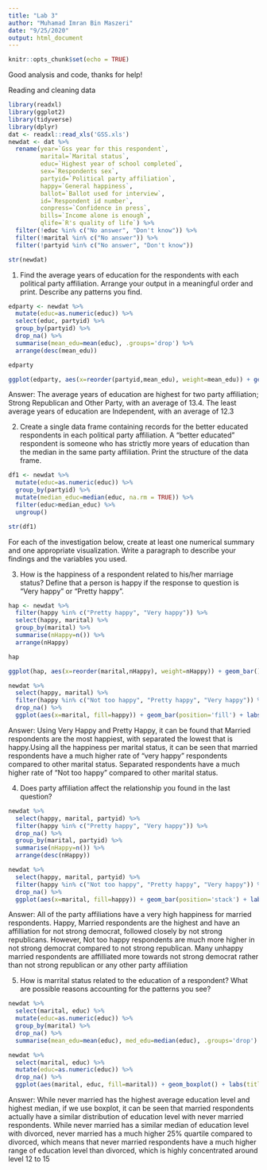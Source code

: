 ```yaml
---
title: "Lab 3"
author: "Muhamad Imran Bin Maszeri"
date: "9/25/2020"
output: html_document
---
```


```r
knitr::opts_chunk$set(echo = TRUE)
```

Good analysis and code, thanks for help!

Reading and cleaning data
```r
library(readxl)
library(ggplot2)
library(tidyverse)
library(dplyr)
dat <- readxl::read_xls('GSS.xls')
newdat <- dat %>%
  rename(year=`Gss year for this respondent`, 
         marital=`Marital status`, 
         educ=`Highest year of school completed`, 
         sex=`Respondents sex`, 
         partyid=`Political party affiliation`, 
         happy=`General happiness`, 
         ballot=`Ballot used for interview`, 
         id=`Respondent id number`,
         conpress=`Confidence in press`,
         bills=`Income alone is enough`,
         qlife=`R's quality of life`) %>%
  filter(!educ %in% c("No answer", "Don't know")) %>%
  filter(!marital %in% c("No answer")) %>%
  filter(!partyid %in% c("No answer", "Don't know"))

str(newdat)
```

1. Find the average years of education for the respondents with each political party affiliation. Arrange your output in a meaningful order and print. Describe any patterns you find.
```r
edparty <- newdat %>%
  mutate(educ=as.numeric(educ)) %>%
  select(educ, partyid) %>%
  group_by(partyid) %>%
  drop_na() %>%
  summarise(mean_edu=mean(educ), .groups='drop') %>%
  arrange(desc(mean_edu))

edparty

ggplot(edparty, aes(x=reorder(partyid,mean_edu), weight=mean_edu)) + geom_bar() + coord_flip() + labs(title="Average Years of Education for each Party Affilliation", x="Party Affilliation", y="Average Years of Education")
```

Answer: The average years of education are highest for two party affiliation;
Strong Republican and Other Party, with an average of 13.4. The least average years of education are Independent, with an average of 12.3

2. Create a single data frame containing records for the better educated respondents in each political party affiliation. A “better educated” respondent is someone who has strictly more years of education than the median in the same party affiliation. Print the structure of the data frame.
```r
df1 <- newdat %>%
  mutate(educ=as.numeric(educ)) %>%
  group_by(partyid) %>%
  mutate(median_educ=median(educ, na.rm = TRUE)) %>%
  filter(educ>median_educ) %>%
  ungroup()

str(df1)
```

For each of the investigation below, create at least one numerical summary and one appropriate visualization. Write a paragraph to describe your findings and the variables you used.

3. How is the happiness of a respondent related to his/her marriage status? Define that a person is happy if the response to question is “Very happy” or “Pretty happy”.
```r
hap <- newdat %>%
  filter(happy %in% c("Pretty happy", "Very happy")) %>%
  select(happy, marital) %>%
  group_by(marital) %>%
  summarise(nHappy=n()) %>%
  arrange(nHappy)

hap

ggplot(hap, aes(x=reorder(marital,nHappy), weight=nHappy)) + geom_bar() + coord_flip() + labs(title="Total Happy respondents per marital status", x="Marital status")

newdat %>%
  select(happy, marital) %>%
  filter(happy %in% c("Not too happy", "Pretty happy", "Very happy")) %>%
  drop_na() %>%
  ggplot(aes(x=marital, fill=happy)) + geom_bar(position='fill') + labs(title="Total Happiness with each marital status", x="Marital Status", fill="Happiness")
```

Answer: Using Very Happy and Pretty Happy, it can be found that Married respondents are the most happiest, with separated the lowest that is happy.Using all the happiness per marital status, it can be seen that married respondents have a much higher rate of "very happy" respondents compared to other marital status. Separated respondents have a much higher rate of "Not too happy" compared to other marital status.

4. Does party affiliation affect the relationship you found in the last question?

```r
newdat %>%
  select(happy, marital, partyid) %>%
  filter(happy %in% c("Pretty happy", "Very happy")) %>%
  drop_na() %>%
  group_by(marital, partyid) %>%
  summarise(nHappy=n()) %>%
  arrange(desc(nHappy))

newdat %>%
  select(happy, marital, partyid) %>%
  filter(happy %in% c("Not too happy", "Pretty happy", "Very happy")) %>%
  drop_na() %>%
  ggplot(aes(x=marital, fill=happy)) + geom_bar(position='stack') + labs(fill="Happiness", x="Marital Status") + facet_wrap(~partyid) + coord_flip()
```

Answer: All of the party affiliations have a very high happiness for married respondents. Happy, Married respondents are the highest and have an affilliation for not strong democrat, followed closely by not strong republicans. However, Not too happy respondents are much more higher in not strong democrat compared to not strong republican. Many unhappy married respondents are affilliated more towards not strong democrat rather than not strong republican or any other party affiliation 

5. How is marrital status related to the education of a respondent? What are possible reasons accounting for the patterns you see?
```r
newdat %>%
  select(marital, educ) %>%
  mutate(educ=as.numeric(educ)) %>%
  group_by(marital) %>%
  drop_na() %>%
  summarise(mean_edu=mean(educ), med_edu=median(educ), .groups='drop')

newdat %>%
  select(marital, educ) %>%
  mutate(educ=as.numeric(educ)) %>%
  drop_na() %>%
  ggplot(aes(marital, educ, fill=marital)) + geom_boxplot() + labs(title="Education Level with Marital Status", x="Marital Status", y="Education Level")
```

Answer: While never married has the highest average education level and highest median, if we use boxplot, it can be seen that married respondents actually have a similar distribution of education level with never married respondents. While never married has a similar median of education level with divorced, never married has a much higher 25% quartile compared to divorced, which means that never married respondents have a much higher range of education level than divorced, which is highly concentrated around level 12 to 15
